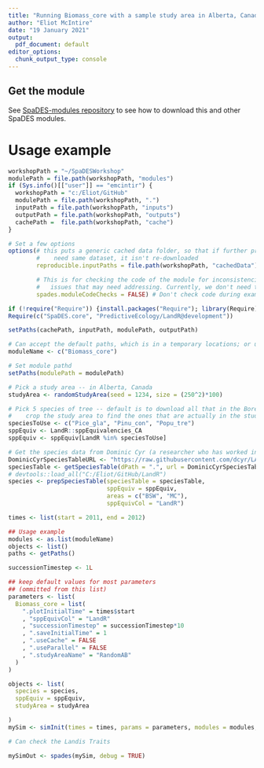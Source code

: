```yaml
---
title: "Running Biomass_core with a sample study area in Alberta, Canada"
author: "Eliot McIntire"
date: "19 January 2021"
output:
  pdf_document: default
editor_options:
  chunk_output_type: console
---
```


## Get the module

See [SpaDES-modules repository](https://github.com/PredictiveEcology/SpaDES-modules) to see how to download this and other SpaDES modules.

# Usage example

```r
workshopPath = "~/SpaDESWorkshop"
modulePath = file.path(workshopPath, "modules")
if (Sys.info()[["user"]] == "emcintir") {
  workshopPath = "c:/Eliot/GitHub"
  modulePath = file.path(workshopPath, ".")
  inputPath = file.path(workshopPath, "inputs")
  outputPath = file.path(workshopPath, "outputs")
  cachePath =  file.path(workshopPath, "cache")
}

# Set a few options
options(# this puts a generic cached data folder, so that if further projects
        #    need same dataset, it isn't re-downloaded
        reproducible.inputPaths = file.path(workshopPath, "cachedData"),

        # This is for checking the code of the module for inconsistencies or
        #   issues that may need addressing. Currently, we don't need to address any of these
        spades.moduleCodeChecks = FALSE) # Don't check code during example

if (!require("Require")) {install.packages("Require"); library(Require)}
Require(c("SpaDES.core", "PredictiveEcology/LandR@development"))

setPaths(cachePath, inputPath, modulePath, outputPath)

# Can accept the default paths, which is in a temporary locations; or use a more permanent one
moduleName <- c("Biomass_core")

# Set module pathd
setPaths(modulePath = modulePath)

# Pick a study area -- in Alberta, Canada
studyArea <- randomStudyArea(seed = 1234, size = (250^2)*100)

# Pick 5 species of tree -- default is to download all that in the Boreal forest first and then
#    crop the study area to find the ones that are actually in the study area
speciesToUse <- c("Pice_gla", "Pinu_con", "Popu_tre")
sppEquiv <- LandR::sppEquivalencies_CA
sppEquiv <- sppEquiv[LandR %in% speciesToUse]

# Get the species data from Dominic Cyr (a researcher who has worked in Canada with Landis II)
DominicCyrSpeciesTableURL <- "https://raw.githubusercontent.com/dcyr/LANDIS-II_IA_generalUseFiles/master/speciesTraits.csv"
speciesTable <- getSpeciesTable(dPath = ".", url = DominicCyrSpeciesTableURL)
# devtools::load_all("C:/Eliot/GitHub/LandR")
species <- prepSpeciesTable(speciesTable = speciesTable,
                            sppEquiv = sppEquiv,
                            areas = c("BSW", "MC"),
                            sppEquivCol = "LandR")


```

```r
times <- list(start = 2011, end = 2012)

## Usage example
modules <- as.list(moduleName)
objects <- list()
paths <- getPaths()

successionTimestep <- 1L

## keep default values for most parameters
## (ommitted from this list)
parameters <- list(
  Biomass_core = list(
    ".plotInitialTime" = times$start
    , "sppEquivCol" = "LandR"
    , "successionTimestep" = successionTimestep*10
    , ".saveInitialTime" = 1
    , ".useCache" = FALSE
    , ".useParallel" = FALSE
    , ".studyAreaName" = "RandomAB"
  )
)

objects <- list(
  species = species,
  sppEquiv = sppEquiv,
  studyArea = studyArea

)
mySim <- simInit(times = times, params = parameters, modules = modules, objects = objects, paths = paths)

# Can check the Landis Traits
```

```r
mySimOut <- spades(mySim, debug = TRUE)
```

